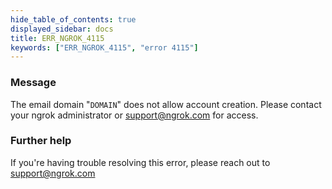 ```yaml
---
hide_table_of_contents: true
displayed_sidebar: docs
title: ERR_NGROK_4115
keywords: ["ERR_NGROK_4115", "error 4115"]
---
```


### Message

The email domain "`DOMAIN`" does not allow account creation. Please contact your ngrok administrator or support@ngrok.com for access.

### Further help

If you're having trouble resolving this error, please reach out to [support@ngrok.com](mailto:support@ngrok.com?subject=Help%20with%20ERR_NGROK_4115)
